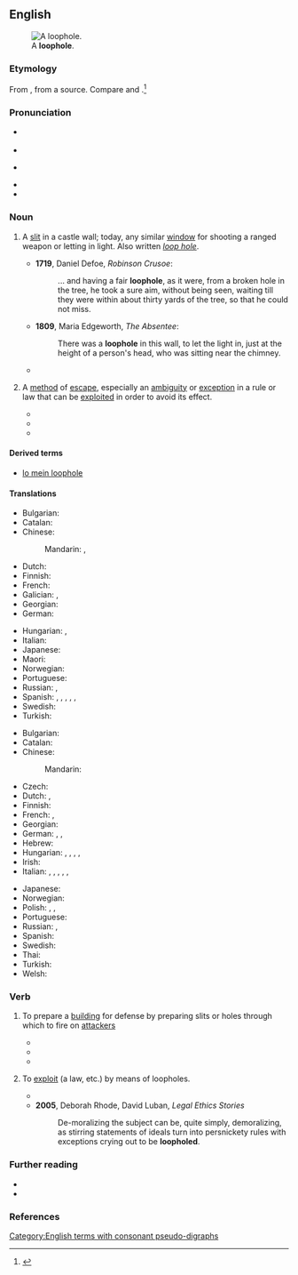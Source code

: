 {{also|loop hole}}
==English==
[[File:Caen chato meurtrière.jpg|thumb|A '''loophole'''.]]

===Etymology===
From {{af|en|loupe|t1=opening in a wall|hole|lang1=enm}}, from a {{der|en|gem}} source. Compare {{cog|ML.|loupa|loupa, lobia}} and {{cog|dum|lupen|t=to watch}}.<ref>{{R:Etymonline}}</ref>

===Pronunciation===
* {{a|RP}} {{IPA|en|/ˈluːphəʊl/}}
* {{audio|en|LL-Q1860 (eng)-Vealhurl-loophole.wav|Audio (Southern England)}}
* {{a|GA}} {{IPA|en|/ˈluphoʊl/}}
* {{rhymes|en|uːphəʊl|uphoʊl|s=2}}
* {{hyph|en|loop|hole}}

===Noun===
{{en-noun}}

# {{lb|en|historical}} A [[slit]] in a castle wall; today, any similar [[window]] for shooting a ranged weapon or letting in light. Also written ''[[loop hole]]''.
#* '''1719''', Daniel Defoe, ''Robinson Crusoe'':
#*: ... and having a fair '''loophole''', as it were, from a broken hole in the tree, he took a sure aim, without being seen, waiting till they were within about thirty yards of the tree, so that he could not miss.
#* '''1809''', Maria Edgeworth, ''The Absentee'':
#*: There was a '''loophole''' in this wall, to let the light in, just at the height of a person's head, who was sitting near the chimney.
#* {{quote-book|en|year=1949|author=George Orwell|title=Nineteen Eighty-Four|page=25|passage=The sun had shifted round, and the myriad windows of the Ministry of Truth, with the light no longer shining on them, looked grim as the '''loophole'''s of a fortress.}}
# {{lb|en|figurative}} A [[method]] of [[escape]], especially an [[ambiguity]] or [[exception]] in a rule or law that can be [[exploit]]ed in order to avoid its effect.
#* {{quote-book|en|year=1838|author=Charles Dickens|title=Oliver Twist|chapter=49|page=236|pageurl={{fullurl:s:en:Page:Oliver Twist (1838) vol. 3.djvu/256}}|passage=Coupling the poor girl's intelligence with my previous knowledge, and the result of our good friend's inquiries on the spot, I left him no '''loophole''' of escape, and laid bare the whole villany which by these lights became plain as day.}}
#* {{quote-av|en|year=2002|writer={{w|Marc Lawrence (filmmaker)|Marc Lawrence}}|title=Two Weeks Notice|medium=motion picture|passage=You have a contract that says you will work until Island Towers is finalized, which I interpret as completion of construction, or I can stop you working elsewhere. And there's no '''loopholes''', because you drafted it and you're the best.}}
#* {{quote-text|en|date=9 February 2013|author=Barack Obama|title=[[s:en:Presidential Weekly Address - 9 February 2013|The Support They Need]]|passage=They would rather ask more from the vast majority of Americans and put our recovery at risk than close even a single tax '''loophole''' that benefits the wealthy.}}

====Derived terms====
* [[lo mein loophole]]

====Translations====
{{trans-top|slit in a castle wall}}
* Bulgarian: {{t+|bg|амбразура|f}}
* Catalan: {{t+|ca|espitllera|f}}
* Chinese:
*: Mandarin: {{t+|cmn|槍眼|sc=Hani}}, {{t+|cmn|枪眼|tr=qiāngyǎn|sc=Hani}}
* Dutch: {{t+|nl|schietgat|n}}
* Finnish: {{t+|fi|ampuma-aukko}}
* French: {{t+|fr|meurtrière|f}}
* Galician: {{t|gl|seteira|f}}, {{t|gl|troneira|f}}
* Georgian: {{t|ka|ამბრაზურა|sc=Geor}}
* German: {{t+|de|Schießscharte|f}}
{{trans-mid}}
* Hungarian: {{sense|crenel}} {{t|hu|lőrés}}, {{sense|peephole}} {{t+|hu|kémlelőnyílás}}
* Italian: {{t+|it|feritoia|f}}
* Japanese: {{t|ja|銃眼|tr=じゅうがん, jūgan|sc=Jpan}}
* Maori: {{t|mi|whakarua kōtare}}
* Norwegian: {{t|no|skyteskår|n}}
* Portuguese: {{t+|pt|seteira|f}}
* Russian: {{t+|ru|амбразу́ра|f}}, {{t+|ru|бойни́ца|f}}
* Spanish: {{t|es|arquera|f}}, {{t+|es|aspillera|f}}, {{t|es|ballestera|f}}, {{t|es|lancera|f}}, {{t+|es|saetera|f}}, {{t|es|saetía|f}}
* Swedish: {{t|sv|skottglugg|c}}
* Turkish: {{t+|tr|mazgal}}
{{trans-bottom}}

{{trans-top|method of escape}}
* Bulgarian: {{t|bg|вратичка}}
* Catalan: {{t|ca|escapador}}
* Chinese:
*: Mandarin: {{t+|cmn|漏洞|tr=lòudòng|sc=Hani}}
* Czech: {{t+|cs|mezera|f}}
* Dutch: {{t+|nl|achterdeur}}, {{t+|nl|maas|m|f}}
* Finnish: {{t+|fi|porsaanreikä}}
* French: {{t+|fr|échappatoire|f}}, {{t+|fr|brèche|f}}
* Georgian: {{t|ka|თავის დაძვრენა|sc=Geor}}
* German: {{t+|de|Ausflucht|f}}, {{t|de|Hintertürchen|n}}, {{t+|de|Schlupfloch|n}}
* Hebrew: {{t|he|פרצה|tr=pirtsa}}
* Hungarian: {{t+|hu|kibúvó}}, {{t+|hu|kiskapu}}, {{t+|hu|joghézag}}, {{t|hu|jogi kiskapu}}, {{t|hu|jogi kibúvó}}
* Irish: {{t|ga|lúb ar lár|m}}
* Italian: {{t+|it|scappatoia|f}}, {{t+|it|cavillo|m}}, {{t+|it|pretesto|m}}, {{t+|it|sottigliezza|f}}, {{t+|it|sofisma|m}}, {{t|it|paralogismo|m}}
{{trans-mid}}
* Japanese: {{t|ja|抜け道|tr=ぬけみち, nukemichi|sc=Jpan}}
* Norwegian: {{t|no|smutthull|n}}
* Polish: {{t+|pl|luka|f}}, {{t+|pl|kruczek|m}} {{qualifier|colloquial}}, {{t+|pl|furtka|f}} {{qualifier|colloquial}}
* Portuguese: {{t+|pt|brecha}}
* Russian: {{t+|ru|лазе́йка|f}}, {{t+|ru|увёртка|f}}
* Spanish: {{t|es|escapatoria|f}}
* Swedish: {{t+|sv|kryphål|n}}
* Thai: {{t+|th|ช่องโหว่}}
* Turkish: {{t+|tr|kaçamak}}
* Welsh: {{t|cy|ffordd ymwared|f}}
{{trans-bottom}}

===Verb===
{{en-verb}}

# {{lb|en|military|transitive}} To prepare a [[building]] for defense by preparing slits or holes through which to fire on [[attacker]]s
#* {{quote-book|en|year=1896|author=Arthur Conan Doyle|title=The Exploits Of Brigadier Gerard|chapter=|edition=|url=http://www.gutenberg.org/etext/11247
|passage=The lower windows were barricaded, and the whole building '''loopholed''' for musketry fire.}}
#* {{quote-book|en|year=1907|author=A. E. W. Mason|title=The Broken Road|chapter=|edition=|url=http://www.gutenberg.org/etext/10755
|passage=The doors were barricaded, the shutters closed upon the windows and '''loopholed''', and provisions were brought in from the outhouses.}}
#* {{quote-book|en|year=1915|author=W. H. L. Watson|title=Adventures of a Despatch Rider|chapter=|edition=|url=http://www.gutenberg.org/etext/16868|passage=The Germans were '''loopholing''' it for defence.}}
# {{lb|en|transitive}} To [[exploit]] (a law, etc.) by means of loopholes.
#* {{quote-book|en|year=1988|author=Macabee Dean|title=The Ashmadai Solution: A Surrealistic Extrapolation of a Gentle Genocide|passage=Abroad they had developed '''loopholing''' the law into an art; in Israel they jettisoned '''loopholing''' for ignoring the law wherever possible. Obeying laws was for naive fools.}}
#* '''2005''', Deborah Rhode, David Luban, ''Legal Ethics Stories''
#*: De-moralizing the subject can be, quite simply, demoralizing, as stirring statements of ideals turn into persnickety rules with exceptions crying out to be '''loopholed'''.

===Further reading===
* {{pedia}}
* {{pedia|loophole (firearm)}}

===References===
<references/>

[[Category:English terms with consonant pseudo-digraphs]]